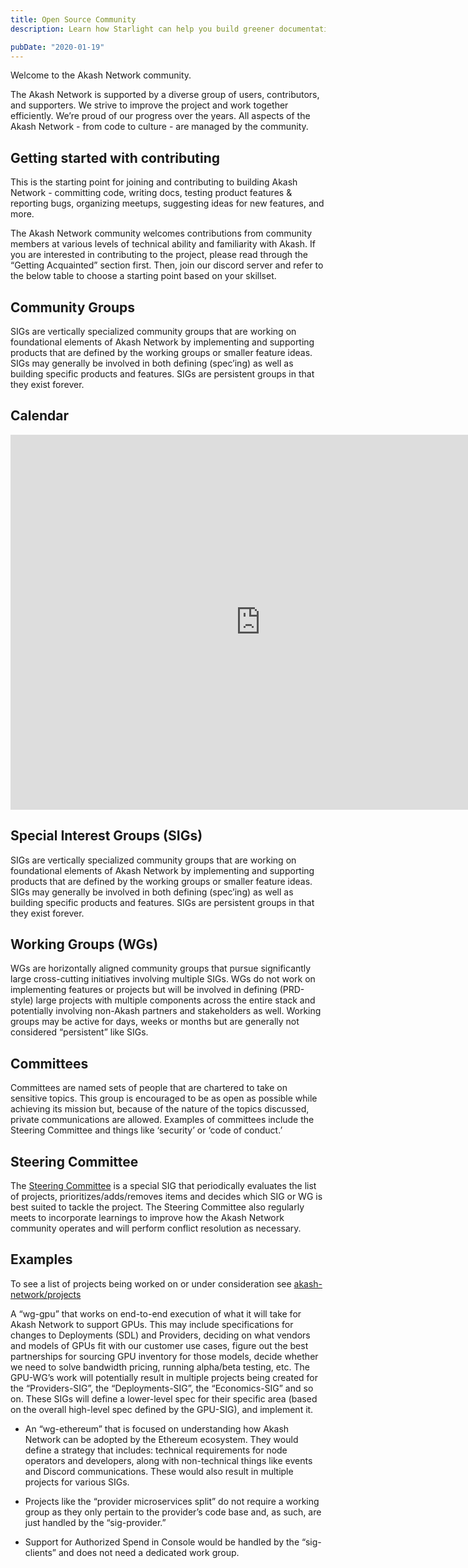 ```yaml
---
title: Open Source Community
description: Learn how Starlight can help you build greener documentation sites and reduce your carbon footprint.

pubDate: "2020-01-19"
---
```


Welcome to the Akash Network community.

The Akash Network is supported by a diverse group of users, contributors, and supporters. We strive to improve the project and work together efficiently. We’re proud of our progress over the years. All aspects of the Akash Network - from code to culture - are managed by the community.


<GithubButton label="Code of Conduct" link="https://github.com/akash-network/community/blob/main/CODE_OF_CONDUCT.md" />
<GithubButton label="How to Contribute" link="https://github.com/akash-network/community#getting-started-with-contributing" />

## Getting started with contributing

This is the starting point for joining and contributing to building Akash Network - committing code, writing docs, testing product features & reporting bugs, organizing meetups, suggesting ideas for new features, and more.

The Akash Network community welcomes contributions from community members at various levels of technical ability and familiarity with Akash. If you are interested in contributing to the project, please read through the “Getting Acquainted” section first. Then, join our discord server and refer to the below table to choose a starting point based on your skillset.

## Community Groups

SIGs are vertically specialized community groups that are working on foundational elements of Akash Network by implementing and supporting products that are defined by the working groups or smaller feature ideas. SIGs may generally be involved in both defining (spec’ing) as well as building specific products and features. SIGs are persistent groups in that they exist forever.



## Calendar

<div class="bg-background2 border rounded-lg p-4 mb-10 mt-5 flex flex-col gap-4 ">
  <iframe
    class="w-full "
    src="https://calendar.google.com/calendar/u/0?cid=Y18yNWU1ZTM3NDhlNGM0YWI3YTU1ZjQxZmJjNWViZWJjYzBhMDNiNDBmYjAyODc4NWYxNDE1OWJmYWViZWExMmUyQGdyb3VwLmNhbGVuZGFyLmdvb2dsZS5jb20"
    style="border: 0"
    width="800"
    height="600"
    frameborder="0"

  ></iframe>
<CalenderButton/>
</div>


## Special Interest Groups (SIGs)

SIGs are vertically specialized community groups that are working on foundational elements of Akash Network by implementing and supporting products that are defined by the working groups or smaller feature ideas. SIGs may generally be involved in both defining (spec’ing) as well as building specific products and features. SIGs are persistent groups in that they exist forever.

## Working Groups (WGs)

WGs are horizontally aligned community groups that pursue significantly large cross-cutting initiatives involving multiple SIGs. WGs do not work on implementing features or projects but will be involved in defining (PRD-style) large projects with multiple components across the entire stack and potentially involving non-Akash partners and stakeholders as well. Working groups may be active for days, weeks or months but are generally not considered “persistent” like SIGs.

## Committees

Committees are named sets of people that are chartered to take on sensitive topics. This group is encouraged to be as open as possible while achieving its mission but, because of the nature of the topics discussed, private communications are allowed. Examples of committees include the Steering Committee and things like ‘security’ or ‘code of conduct.’

## Steering Committee

The [Steering Committee](/current-groups/steering-committee/steering-committee/) is a special SIG that periodically evaluates the list of projects, prioritizes/adds/removes items and decides which SIG or WG is best suited to tackle the project. The Steering Committee also regularly meets to incorporate learnings to improve how the Akash Network community operates and will perform conflict resolution as necessary.

## Examples

To see a list of projects being worked on or under consideration see [akash-network/projects](https://github.com/orgs/akash-network/projects)

A “wg-gpu” that works on end-to-end execution of what it will take for Akash Network to support GPUs. This may include specifications for changes to Deployments (SDL) and Providers, deciding on what vendors and models of GPUs fit with our customer use cases, figure out the best partnerships for sourcing GPU inventory for those models, decide whether we need to solve bandwidth pricing, running alpha/beta testing, etc. The GPU-WG’s work will potentially result in multiple projects being created for the “Providers-SIG”, the “Deployments-SIG”, the “Economics-SIG” and so on. These SIGs will define a lower-level spec for their specific area (based on the overall high-level spec defined by the GPU-SIG), and implement it.

- An “wg-ethereum” that is focused on understanding how Akash Network can be adopted by the Ethereum ecosystem. They would define a strategy that includes: technical requirements for node operators and developers, along with non-technical things like events and Discord communications. These would also result in multiple projects for various SIGs.

- Projects like the “provider microservices split” do not require a working group as they only pertain to the provider’s code base and, as such, are just handled by the “sig-provider.”

- Support for Authorized Spend in Console would be handled by the “sig-clients” and does not need a dedicated work group.
